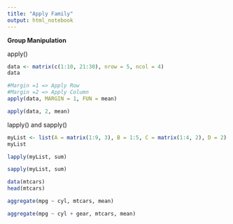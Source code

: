 ```yaml
---
title: "Apply Family"
output: html_notebook
---
```


**Group Manipulation**

apply()
```r
data <- matrix(c(1:10, 21:30), nrow = 5, ncol = 4)
data
```

```r
#Margin =1 => Apply Row
#Margin =2 => Apply Column
apply(data, MARGIN = 1, FUN = mean)
```

```r
apply(data, 2, mean)
```

lapply() and sapply()
```r
myList <- list(A = matrix(1:9, 3), B = 1:5, C = matrix(1:4, 2), D = 2)
myList
```

```r
lapply(myList, sum)
```

```r
sapply(myList, sum)
```

```r
data(mtcars)
head(mtcars)
```

```r
aggregate(mpg ~ cyl, mtcars, mean)
```

```r
aggregate(mpg ~ cyl + gear, mtcars, mean)
```

